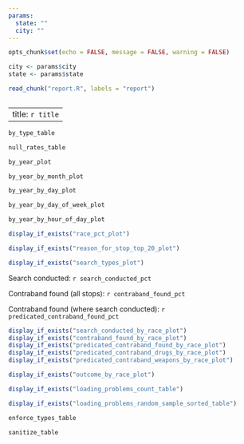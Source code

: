 ```yaml
---
params:
  state: ""
  city: ""
---
```



```r
opts_chunk$set(echo = FALSE, message = FALSE, warning = FALSE)

city <- params$city
state <- params$state

read_chunk("report.R", labels = "report")
```

```r
```

---
title: `r title`
---

\begin{center}
2010 Census population: `r comma_num(population)`

`r comma_num(total_rows)` rows from `r date_range[1]` to `r date_range[2]`
\end{center}

```r
by_type_table
```

```r
null_rates_table
```

```r
by_year_plot
```

```r
by_year_by_month_plot
```

```r
by_year_by_day_plot
```

```r
by_year_by_day_of_week_plot
```

```r
by_year_by_hour_of_day_plot
```

```r
display_if_exists("race_pct_plot")
```

```r
display_if_exists("reason_for_stop_top_20_plot")
```

```r
display_if_exists("search_types_plot")
```

Search conducted: `r search_conducted_pct`

Contraband found (all stops): `r contraband_found_pct`

Contraband found (where search conducted): `r predicated_contraband_found_pct`

```r
display_if_exists("search_conducted_by_race_plot")
display_if_exists("contraband_found_by_race_plot")
display_if_exists("predicated_contraband_found_by_race_plot")
display_if_exists("predicated_contraband_drugs_by_race_plot")
display_if_exists("predicated_contraband_weapons_by_race_plot")
```

```r
display_if_exists("outcome_by_race_plot")
```

\newpage

\begin{center}
\textbf{Metadata}
\end{center}

```r
display_if_exists("loading_problems_count_table")
```

```r
display_if_exists("loading_problems_random_sample_sorted_table")
```

```r
enforce_types_table
```

```r
sanitize_table
```
